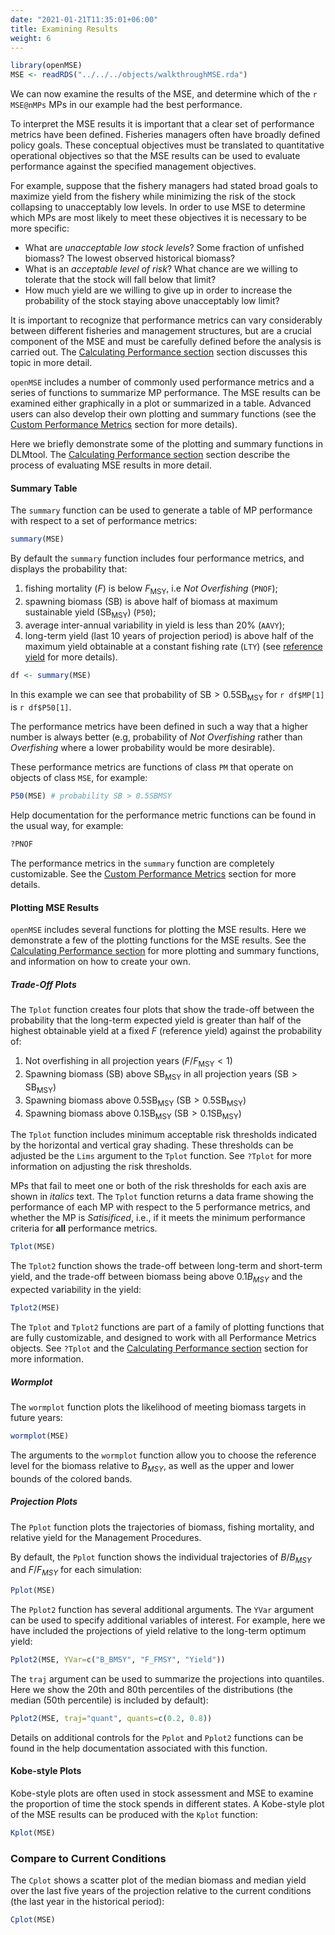```yaml
---
date: "2021-01-21T11:35:01+06:00"
title: Examining Results
weight: 6
---
```


```r
library(openMSE)
MSE <- readRDS("../../../objects/walkthroughMSE.rda")
```

We can now examine the results of the MSE, and determine which of the `r MSE@nMPs` MPs in our example had the best performance.

To interpret the MSE results it is important that a clear set of performance metrics have been defined. Fisheries managers often have broadly defined policy goals. These conceptual objectives must be translated to quantitative operational objectives so that the MSE results can be used to evaluate performance against the specified management objectives. 

For example, suppose that the fishery managers had stated broad goals to maximize yield from the fishery while minimizing the risk of the stock collapsing to unacceptably low levels. In order to use MSE to determine which MPs are most likely to meet these objectives it is necessary to be more specific:

- What are *unacceptable low stock levels*? Some fraction of unfished biomass? The lowest observed historical biomass?
- What is an *acceptable level of risk*? What chance are we willing to tolerate that the stock will fall below that limit?
- How much yield are we willing to give up in order to increase the probability of the stock staying above unacceptably low limit?
 
It is important to recognize that performance metrics can vary considerably between different fisheries and management structures, but are a crucial component of the MSE and must be carefully defined before the analysis is carried out. The [Calculating Performance section](/features-calculating-performance/) section discusses this topic in more detail. 

`openMSE` includes a number of commonly used performance metrics and a series of functions to summarize MP performance. The MSE results can be examined either graphically in a plot or summarized in a table. Advanced users can also develop their own plotting and summary functions (see the [Custom Performance Metrics](/features-calculating-performance/custom-performance-metrics/) section for more details).

Here we briefly demonstrate some of the plotting and summary functions in DLMtool. The [Calculating Performance section](/features-calculating-performance/) section describe the process of evaluating MSE results in more detail. 



#### Summary Table
The `summary` function can be used to generate a table of MP performance with respect to a set of performance metrics:

```r
summary(MSE)
```

By default the `summary` function includes four performance metrics, and displays the probability that: 

1. fishing mortality $\left(F\right)$ is below $F_\text{MSY}$, i.e *Not Overfishing* (`PNOF`);
2. spawning biomass $\left(\text{SB}\right)$ is above half of biomass at maximum sustainable yield $\left(\text{SB}_{\text{MSY}}\right)$ (`P50`);
3. average inter-annual variability in yield is less than 20% (`AAVY`);
4. long-term yield (last 10 years of projection period) is above half of the maximum yield obtainable at a constant fishing rate (`LTY`) (see [reference yield](/tutorial-simulation-dynamics/reference-yield/) for more details).


```r
df <- summary(MSE)
```

In this example we can see that probability of $\text{SB} > 0.5\text{SB}_\text{MSY}$ for `r df$MP[1]` is `r df$P50[1]`. 

The performance metrics have been defined in such a way that a higher number is always better (e.g, probability of *Not Overfishing* rather than *Overfishing* where a lower probability would be more desirable).

These performance metrics are functions of class `PM` that operate on objects of class `MSE`, for example:

```r
P50(MSE) # probability SB > 0.5SBMSY
```

Help documentation for the performance metric functions can be found in the usual way, for example:

```r
?PNOF
```

The performance metrics in the `summary` function are completely customizable. See the [Custom Performance Metrics](/features-calculating-performance/custom-performance-metrics/) section for more details.


#### Plotting MSE Results
`openMSE` includes several functions for plotting the MSE results. Here we demonstrate a few of the plotting functions for the MSE results. See the [Calculating Performance section](/features-calculating-performance/) for more plotting and summary functions, and information on how to create your own.

##### Trade-Off Plots
The `Tplot` function creates four plots that show the trade-off between the probability that the long-term expected yield is greater than half of the highest obtainable yield at a fixed *F* (reference yield) against the probability of:

1. Not overfishing in all projection years ($F/F_\text{MSY} < 1$)
2. Spawning biomass ($\text{SB}$) above $\text{SB}_\text{MSY}$ in all projection years ($\text{SB} > \text{SB}_\text{MSY}$)
3. Spawning biomass above $0.5 \text{SB}_\text{MSY}$  ($\text{SB} > 0.5 \text{SB}_\text{MSY}$)
4. Spawning biomass above $0.1 \text{SB}_\text{MSY}$  ($\text{SB} > 0.1 \text{SB}_\text{MSY}$)
 
The `Tplot` function includes minimum acceptable risk thresholds indicated by the horizontal and vertical gray shading. These thresholds can be adjusted be the `Lims` argument to the `Tplot` function. See `?Tplot` for more information on adjusting the risk thresholds.

MPs that fail to meet one or both of the risk thresholds for each axis are shown in *italics* text. The `Tplot` function returns a data frame showing the performance of each MP with respect to the 5 performance metrics, and whether the MP is *Satisificed*, i.e., if it meets the minimum performance criteria for **all** performance metrics.

```r
Tplot(MSE)
```

The `Tplot2` function shows the trade-off between long-term and short-term yield, and the trade-off between biomass being above $0.1B_{MSY}$ and the expected variability in the yield:
```r
Tplot2(MSE)
```

The `Tplot` and `Tplot2` functions are part of a family of plotting functions that are fully customizable, and designed to work with all Performance Metrics objects. See `?Tplot` and the [Calculating Performance section](/features-calculating-performance/) section for more information.

##### Wormplot
The `wormplot` function plots the likelihood of meeting biomass targets in future years:
```r
wormplot(MSE)
```

The arguments to the `wormplot` function allow you to choose the reference level for the biomass relative to $B_{MSY}$, as well as the upper and lower bounds of the colored bands.

##### Projection Plots
The `Pplot` function plots the trajectories of biomass, fishing mortality, and relative yield for the Management Procedures.

By default, the `Pplot` function shows the individual trajectories of $B/B_{MSY}$ and $F/F_{MSY}$ for each simulation:
```r
Pplot(MSE)
```

The `Pplot2` function has several additional arguments. The `YVar` argument can be used to specify additional variables of interest. For example, here we have included the projections of yield relative to the long-term optimum yield:
```r
Pplot2(MSE, YVar=c("B_BMSY", "F_FMSY", "Yield"))
```

The `traj` argument can be used to summarize the projections into quantiles. Here we show the 20th and 80th percentiles of the distributions (the median (50th percentile) is included by default):
```r
Pplot2(MSE, traj="quant", quants=c(0.2, 0.8))
```

Details on additional controls for the `Pplot` and `Pplot2` functions can be found in the help documentation associated with this function.


#### Kobe-style Plots
Kobe-style plots are often used in stock assessment and MSE to examine the proportion of time the stock spends in different states.  A Kobe-style plot of the MSE results can be produced with the `Kplot` function:
```r
Kplot(MSE)
```

### Compare to Current Conditions
The `Cplot` shows a scatter plot of the median biomass and median yield over the last five years of the projection relative to the current conditions (the last year in the historical period):

```r
Cplot(MSE)
```





